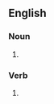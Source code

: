 ==English==

===Noun===
{{head|en|noun plural form}}

# {{plural of|denizen|lang=en}}

===Verb===
{{head|en|verb form}}

# {{en-third-person singular of|denizen}}